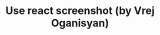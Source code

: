 ---
title: Use react screenshot (by Vrej Oganisyan)
description: React hook which allows you to make component screenshot and get an image in different extensions.
imagePath: images/projects/createReactScreenshot.png
linkUrl: https://github.com/vre2h/use-react-screenshot
---
